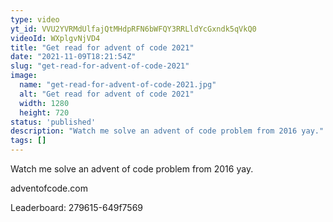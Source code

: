 ```yaml
---
type: video
yt_id: VVU2YVRMdUlfajQtMHdpRFN6bWFQY3RRLldYcGxndk5qVkQ0
videoId: WXplgvNjVD4
title: "Get read for advent of code 2021"
date: "2021-11-09T18:21:54Z"
slug: "get-read-for-advent-of-code-2021"
image: 
  name: "get-read-for-advent-of-code-2021.jpg"
  alt: "Get read for advent of code 2021"
  width: 1280
  height: 720
status: 'published'
description: "Watch me solve an advent of code problem from 2016 yay."
tags: []
---
```


Watch me solve an advent of code problem from 2016 yay.

adventofcode.com

Leaderboard: 279615-649f7569
